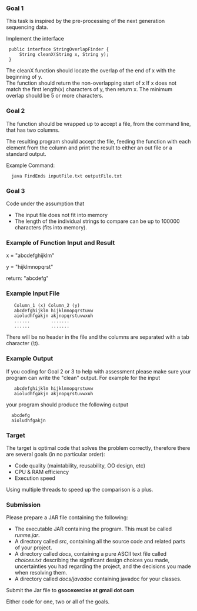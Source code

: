 ===Goal 1===

This task is inspired by the pre-processing of the next generation sequencing data. 

Implement the interface 

  public interface StringOverlapFinder {
      String cleanX(String x, String y);
  }

The cleanX function should locate the overlap of the end of x with the
beginning of y.<br> 
The function should return the non-overlapping start of x
If x does not match the first length(x) characters of y, then return x.
The minimum overlap should be 5 or more characters. 


===Goal 2===

The function should be wrapped up to accept a file, from the command line, that has two columns.

The resulting program should accept the file, feeding the function
with each element from the column and print the result to either an out
file or a standard output.

Example Command:

   java FindEnds inputFile.txt outputFile.txt

===Goal 3===
    
Code under the assumption that 
* The input file does not fit into memory
* The length of the individual strings to compare can be up to 100000 characters (fits into memory). 


===Example of Function Input and Result===

x = "abcdefghijklm"

y = "hijklmnopqrst"

return: "abcdefg"


===Example Input File===

    Column_1 (x) Column_2 (y)
    abcdefghijklm hijklmnopqrstuvw
    aioludhfgakjn akjnopqrstuvwxuh
    ......        .......
    ......        .......

There will be no header in the file and the columns are separated with a tab character (\t).


===Example Output===

If you coding for Goal 2 or 3 to help with assessment please make sure your program can 
write the "clean" output. For example for the input 

    abcdefghijklm hijklmnopqrstuvw
    aioludhfgakjn akjnopqrstuvwxuh

your program should produce the following output 
   
   abcdefg
   aioludhfgakjn


===Target===

The target is optimal code that solves the problem correctly, therefore there are several goals (in no
particular order):
* Code quality (maintability, reusability, OO design, etc)
* CPU & RAM efficiency
* Execution speed

Using multiple threads to speed up the comparison is a plus.

===Submission===

Please prepare a JAR file containing the following: 
* The executable JAR containing the program. This must be called ''runme.jar''. 
* A directory called ''src'', containing all the source code and related parts of your project.
* A directory called ''docs'', containing a pure ASCII text file called ''choices.txt'' describing the significant design choices you made, uncertainties you had regarding the project, and the decisions you made when resolving them. 
* A directory called ''docs/javadoc'' containing javadoc for your classes. 

Submit the Jar file to '''gsocexercise at gmail dot com'''

Either code for one, two or all of the goals.